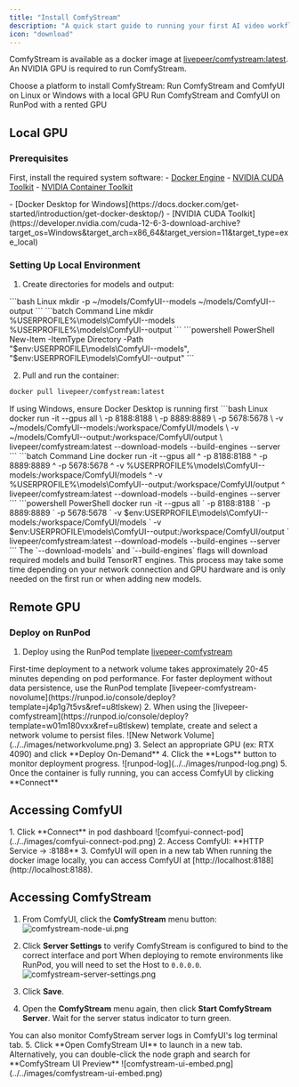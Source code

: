 ```yaml
---
title: "Install ComfyStream"
description: "A quick start guide to running your first AI video workflow with ComfyStream"
icon: "download"
---
```


ComfyStream is available as a docker image at [livepeer/comfystream:latest](https://hub.docker.com/r/livepeer/comfystream). An NVIDIA GPU is required to run ComfyStream. 

Choose a platform to install ComfyStream:
<CardGroup cols={2}>
  <Card title="Local GPU" icon="square-1" href="#local-gpu">
    Run ComfyStream and ComfyUI on Linux or Windows with a local GPU
  </Card>
  <Card title="Remote GPU" icon="square-2" href="#remote-gpu">
    Run ComfyStream and ComfyUI on RunPod with a rented GPU
  </Card>
</CardGroup>

<h2>Local GPU</h2>

### Prerequisites

First, install the required system software:
<AccordionGroup>
  <Accordion title="Linux">
    - [Docker Engine](https://docs.docker.com/engine/install/ubuntu/#install-using-the-repository)
    - [NVIDIA CUDA Toolkit](https://developer.nvidia.com/cuda-12-6-3-download-archive?target_os=Linux&target_arch=x86_64&Distribution=Ubuntu)
    - [NVIDIA Container Toolkit](https://docs.nvidia.com/datacenter/cloud-native/container-toolkit/latest/install-guide.html)
  </Accordion>

  <Accordion title="Windows">
    - [Docker Desktop for Windows](https://docs.docker.com/get-started/introduction/get-docker-desktop/)
    - [NVIDIA CUDA Toolkit](https://developer.nvidia.com/cuda-12-6-3-download-archive?target_os=Windows&target_arch=x86_64&target_version=11&target_type=exe_local)
  </Accordion>
</AccordionGroup>

### Setting Up Local Environment 

1. Create directories for models and output:

<CodeGroup>
```bash Linux
mkdir -p ~/models/ComfyUI--models ~/models/ComfyUI--output  
```
```batch Command Line
mkdir %USERPROFILE%\models\ComfyUI--models %USERPROFILE%\models\ComfyUI--output
```
```powershell PowerShell
New-Item -ItemType Directory -Path "$env:USERPROFILE\models\ComfyUI--models", "$env:USERPROFILE\models\ComfyUI--output"
```
</CodeGroup>

2. Pull and run the container:

```bash
docker pull livepeer/comfystream:latest
```

<Info>
If using Windows, ensure Docker Desktop is running first
</Info>

<CodeGroup>
```bash Linux
docker run -it --gpus all \
-p 8188:8188 \
-p 8889:8889 \
-p 5678:5678 \
-v ~/models/ComfyUI--models:/workspace/ComfyUI/models \
-v ~/models/ComfyUI--output:/workspace/ComfyUI/output \
livepeer/comfystream:latest --download-models --build-engines --server
```
```batch Command Line
docker run -it --gpus all ^
-p 8188:8188 ^
-p 8889:8889 ^
-p 5678:5678 ^
-v %USERPROFILE%\models\ComfyUI--models:/workspace/ComfyUI/models ^
-v %USERPROFILE%\models\ComfyUI--output:/workspace/ComfyUI/output ^
livepeer/comfystream:latest --download-models --build-engines --server
```
```powershell PowerShell
docker run -it --gpus all `
-p 8188:8188 `
-p 8889:8889 `
-p 5678:5678 `
-v $env:USERPROFILE\models\ComfyUI--models:/workspace/ComfyUI/models `
-v $env:USERPROFILE\models\ComfyUI--output:/workspace/ComfyUI/output `
livepeer/comfystream:latest --download-models --build-engines --server
```
</CodeGroup>

<Note>
The `--download-models` and `--build-engines` flags will download required models and build TensorRT engines. This process may take some time depending on your network connection and GPU hardware and is only needed on the first run or when adding new models.
</Note>

<h2 id="remote-gpu">Remote GPU</h2>

### Deploy on RunPod

1. Deploy using the RunPod template 
[livepeer-comfystream](https://runpod.io/console/deploy?template=w01m180vxx&ref=u8tlskew)
<Note>
First-time deployment to a network volume takes approximately 20-45 minutes depending on pod performance. 
For faster deployment without data persistence, use the RunPod template [livepeer-comfystream-novolume](https://runpod.io/console/deploy?template=j4p1g7t5vs&ref=u8tlskew)
</Note>
2. When using the [livepeer-comfystream](https://runpod.io/console/deploy?template=w01m180vxx&ref=u8tlskew) template, create and select a network volume to persist files.
![New Network Volume](../../images/networkvolume.png)
3. Select an appropriate GPU (ex: RTX 4090) and click **Deploy On-Demand**
4. Click the **Logs** button to monitor deployment progress.
![runpod-log](../../images/runpod-log.png)
5. Once the container is fully running, you can access ComfyUI by clicking **Connect**


## Accessing ComfyUI
<AccordionGroup>
  <Accordion title="RunPod">
  1. Click **Connect** in pod dashboard
    ![comfyui-connect-pod](../../images/comfyui-connect-pod.png)
  2. Access ComfyUI: **HTTP Service -> :8188**
  3. ComfyUI will open in a new tab
  </Accordion>

  <Accordion title="Local">
  When running the docker image locally, you can access ComfyUI at [http://localhost:8188](http://localhost:8188).
  </Accordion>
</AccordionGroup>

## Accessing ComfyStream 
1. From ComfyUI, click the **ComfyStream** menu button:
![comfystream-node-ui.png](../../images/comfystream-node-ui.png)

2. Click **Server Settings** to verify ComfyStream is configured to bind to the correct interface and port <Note>When deploying to remote environments like RunPod, you will need to set the Host to `0.0.0.0`. </Note>
![comfystream-server-settings.png](../../images/comfystream-server-settings.png)
3. Click **Save**.
4. Open the **ComfyStream** menu again, then click **Start ComfyStream Server**. Wait for the server status indicator to turn green. 
<Note>
You can also monitor ComfyStream server logs in ComfyUI's log terminal tab.
</Note>
5. Click **Open ComfyStream UI** to launch in a new tab.
Alternatively, you can double-click the node graph and search for **ComfyStream UI Preview**
![comfystream-ui-embed.png](../../images/comfystream-ui-embed.png)
